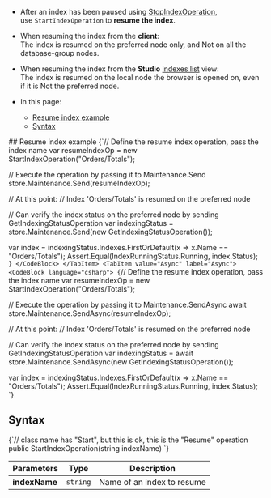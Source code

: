 
<Admonition type="note" title="">

* After an index has been paused using [StopIndexOperation](../../../../client-api/operations/maintenance/indexes/stop-index.mdx),  
  use `StartIndexOperation` to **resume the index**.  

* When resuming the index from the **client**:  
  The index is resumed on the preferred node only, and Not on all the database-group nodes.

* When resuming the index from the **Studio** [indexes list](../../../../studio/database/indexes/indexes-list-view.mdx#indexes-list-view---actions) view:  
  The index is resumed on the local node the browser is opened on, even if it is Not the preferred node.

* In this page:
    * [Resume index example](../../../../client-api/operations/maintenance/indexes/start-index.mdx#resume-index-example)
    * [Syntax](../../../../client-api/operations/maintenance/indexes/start-index.mdx#syntax)

</Admonition>
## Resume index example

<Tabs groupId='languageSyntax'>
<TabItem value="Sync" label="Sync">
<CodeBlock language="csharp">
{`// Define the resume index operation, pass the index name
var resumeIndexOp = new StartIndexOperation("Orders/Totals");

// Execute the operation by passing it to Maintenance.Send
store.Maintenance.Send(resumeIndexOp);

// At this point:
// Index 'Orders/Totals' is resumed on the preferred node

// Can verify the index status on the preferred node by sending GetIndexingStatusOperation
var indexingStatus = store.Maintenance.Send(new GetIndexingStatusOperation());

var index = indexingStatus.Indexes.FirstOrDefault(x => x.Name == "Orders/Totals");
Assert.Equal(IndexRunningStatus.Running, index.Status);
`}
</CodeBlock>
</TabItem>
<TabItem value="Async" label="Async">
<CodeBlock language="csharp">
{`// Define the resume index operation, pass the index name
var resumeIndexOp = new StartIndexOperation("Orders/Totals");

// Execute the operation by passing it to Maintenance.SendAsync
await store.Maintenance.SendAsync(resumeIndexOp);

// At this point:
// Index 'Orders/Totals' is resumed on the preferred node

// Can verify the index status on the preferred node by sending GetIndexingStatusOperation
var indexingStatus = await store.Maintenance.SendAsync(new GetIndexingStatusOperation());

var index = indexingStatus.Indexes.FirstOrDefault(x => x.Name == "Orders/Totals");
Assert.Equal(IndexRunningStatus.Running, index.Status);
`}
</CodeBlock>
</TabItem>
</Tabs>



## Syntax

<TabItem value="syntax" label="syntax">
<CodeBlock language="csharp">
{`// class name has "Start", but this is ok, this is the "Resume" operation
public StartIndexOperation(string indexName)
`}
</CodeBlock>
</TabItem>

| Parameters | Type | Description |
| - | - |-|
| **indexName** | `string` | Name of an index to resume |




